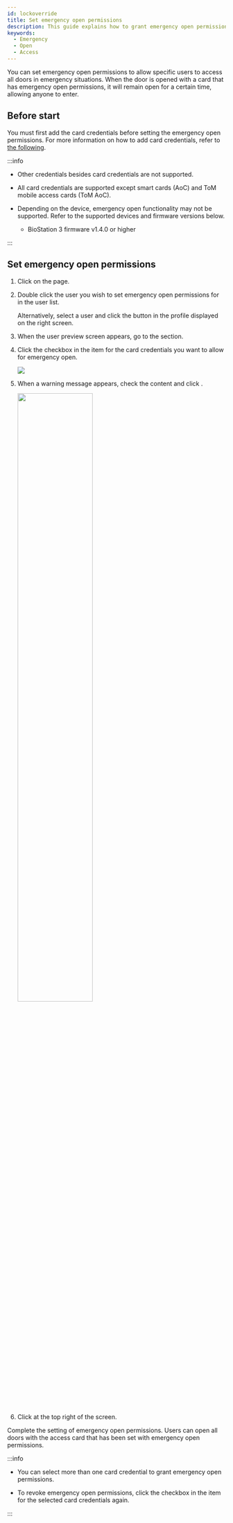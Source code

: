 ```yaml
---
id: lockoverride
title: Set emergency open permissions
description: This guide explains how to grant emergency open permissions to card credentials for specific users to open all doors in emergency situations.
keywords:
  - Emergency
  - Open
  - Access
---
```


You can set emergency open permissions to allow specific users to access all doors in emergency situations. When the door is opened with a card that has emergency open permissions, it will remain open for a certain time, allowing anyone to enter.

## Before start

You must first add the card credentials before setting the emergency open permissions. For more information on how to add card credentials, refer to [the following](enroll-credential-card).

:::info

* Other credentials besides card credentials are not supported.

* All card credentials are supported except smart cards (AoC) and ToM mobile access cards (ToM AoC).

* Depending on the device, emergency open functionality may not be supported. Refer to the supported devices and firmware versions below.

  * BioStation 3 firmware v1.4.0 or higher

:::

## Set emergency open permissions

1. Click <Cmd sid='shell.header.user' /> on the <Cmd sid='shell.header.launcher' /> page.

2. Double click the user you wish to set emergency open permissions for in the user list.

   Alternatively, select a user and click the <Cmd sid='team.user.preview.button.seeMore' /> button in the profile displayed on the right screen.

3. When the user preview screen appears, go to the <Cmd sid='team.user.credential.title' /> section.

4. Click the checkbox in the <Cmd sid='team.user.table.lockOverride' /> item for the card credentials you want to allow for emergency open.

   <Image src='/img/biostarx-user-credential-set-emergency-opening.png' />

5. When a warning message appears, check the content and click <Cmd sid='common.button.continue' />.

   <Image src='/img/biostarx-user-credential-set-emergency-opening-warning.png' width='60%' />

6. Click <Cmd sid='common.save' /> at the top right of the screen.

Complete the setting of emergency open permissions. Users can open all doors with the access card that has been set with emergency open permissions.

:::info

* You can select more than one card credential to grant emergency open permissions.

* To revoke emergency open permissions, click the checkbox in the <Cmd sid='team.user.table.lockOverride' /> item for the selected card credentials again.

:::
